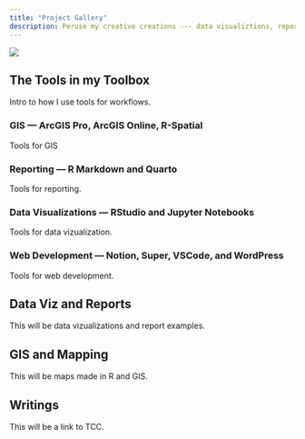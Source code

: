 ---
title: "Project Gallery"
description: Peruse my creative creations --- data visualiztions, reports, maps, web development, and writings for conservation and beyond.
---

![](img-data-viz.jpg)

## The Tools in my Toolbox

Intro to how I use tools for workflows.

### **GIS** --- ArcGIS Pro, ArcGIS Online, R-Spatial

Tools for GIS

### **Reporting** --- R Markdown and Quarto

Tools for reporting.

### **Data Visualizations** --- RStudio and Jupyter Notebooks

Tools for data vizualization.

### **Web Development** --- Notion, Super, VSCode, and WordPress

Tools for web development.

## Data Viz and Reports

This will be data vizualizations and report examples.


## GIS and Mapping

This will be maps made in R and GIS.


## Writings

This will be a link to TCC. 


